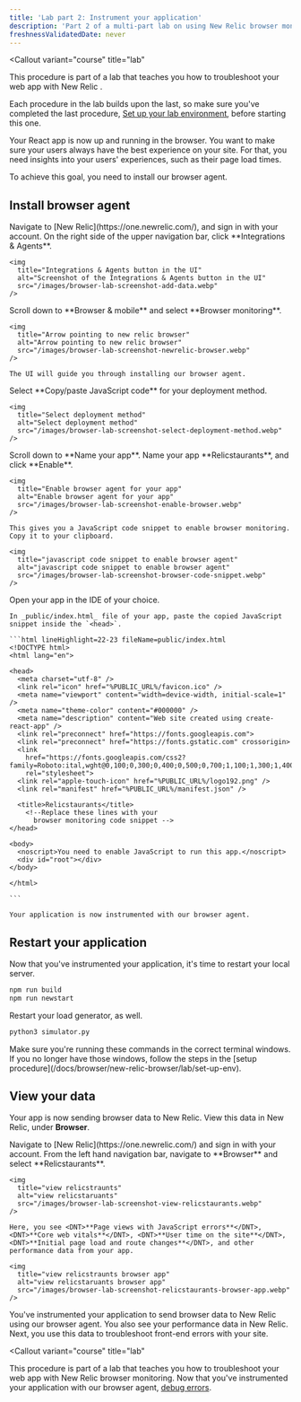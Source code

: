 ```yaml
---
title: 'Lab part 2: Instrument your application'
description: 'Part 2 of a multi-part lab on using New Relic browser monitoring to improve your site: Instrument your React application'
freshnessValidatedDate: never
---
```


<Callout
  variant="course"
  title="lab"
>
  This procedure is part of a lab that teaches you how to troubleshoot your web app with New Relic <InlinePopover type="browser"/>.

  Each procedure in the lab builds upon the last, so make sure you've completed the last procedure, [Set up your lab environment](/docs/browser/new-relic-browser/lab/set-up-env/), before starting this one.
</Callout>

Your React app is now up and running in the browser. You want to make sure your users always have the best experience on your site. For that, you need insights into your users' experiences, such as their page load times.

To achieve this goal, you need to install our browser agent.

## Install browser agent

<Steps>
  <Step>
    Navigate to [New Relic](https://one.newrelic.com/), and sign in with your account.
  </Step>

  <Step>
    On the right side of the upper navigation bar, click <DNT>**Integrations & Agents**</DNT>.

    <img
      title="Integrations & Agents button in the UI"
      alt="Screenshot of the Integrations & Agents button in the UI"
      src="/images/browser-lab-screenshot-add-data.webp"
    />
  </Step>

  <Step>
    Scroll down to <DNT>**Browser & mobile**</DNT> and select <DNT>**Browser monitoring**</DNT>.

    <img
      title="Arrow pointing to new relic browser"
      alt="Arrow pointing to new relic browser"
      src="/images/browser-lab-screenshot-newrelic-browser.webp"
    />

    The UI will guide you through installing our browser agent.
  </Step>

  <Step>
    Select <DNT>**Copy/paste JavaScript code**</DNT> for your deployment method.

    <img
      title="Select deployment method"
      alt="Select deployment method"
      src="/images/browser-lab-screenshot-select-deployment-method.webp"
    />
  </Step>

  <Step>
    Scroll down to <DNT>**Name your app**</DNT>. Name your app <DNT>**Relicstaurants**</DNT>, and click <DNT>**Enable**</DNT>.

    <img
      title="Enable browser agent for your app"
      alt="Enable browser agent for your app"
      src="/images/browser-lab-screenshot-enable-browser.webp"
    />

    This gives you a JavaScript code snippet to enable browser monitoring. Copy it to your clipboard.

    <img
      title="javascript code snippet to enable browser agent"
      alt="javascript code snippet to enable browser agent"
      src="/images/browser-lab-screenshot-browser-code-snippet.webp"
    />
  </Step>

  <Step>
    Open your app in the IDE of your choice.

    In _public/index.html_ file of your app, paste the copied JavaScript snippet inside the `<head>`.

    ```html lineHighlight=22-23 fileName=public/index.html
    <!DOCTYPE html>
    <html lang="en">

    <head>
      <meta charset="utf-8" />
      <link rel="icon" href="%PUBLIC_URL%/favicon.ico" />
      <meta name="viewport" content="width=device-width, initial-scale=1" />
      <meta name="theme-color" content="#000000" />
      <meta name="description" content="Web site created using create-react-app" />
      <link rel="preconnect" href="https://fonts.googleapis.com">
      <link rel="preconnect" href="https://fonts.gstatic.com" crossorigin>
      <link
        href="https://fonts.googleapis.com/css2?family=Roboto:ital,wght@0,100;0,300;0,400;0,500;0,700;1,100;1,300;1,400;1,500&display=swap"
        rel="stylesheet">
      <link rel="apple-touch-icon" href="%PUBLIC_URL%/logo192.png" />
      <link rel="manifest" href="%PUBLIC_URL%/manifest.json" />

      <title>Relicstaurants</title>
        <!--Replace these lines with your 
          browser monitoring code snippet -->
    </head>

    <body>
      <noscript>You need to enable JavaScript to run this app.</noscript>
      <div id="root"></div>
    </body>

    </html>

    ```

    Your application is now instrumented with our browser agent.
  </Step>
</Steps>

## Restart your application

Now that you've instrumented your application, it's time to restart your local server.

```bash
npm run build
npm run newstart
```

Restart your load generator, as well.

```bash
python3 simulator.py
```

<Callout variant="important">
  Make sure you're running these commands in the correct terminal windows. If you no longer have those windows, follow the steps in the [setup procedure](/docs/browser/new-relic-browser/lab/set-up-env).
</Callout>

## View your data

Your app is now sending browser data to New Relic. View this data in New Relic, under <DNT>**Browser**</DNT>.

<Steps>
  <Step>
    Navigate to [New Relic](https://one.newrelic.com/) and sign in with your account.
  </Step>

  <Step>
    From the left hand navigation bar, navigate to <DNT>**Browser**</DNT> and select <DNT>**Relicstaurants**</DNT>.

    <img
      title="view relicstraunts"
      alt="view relicstaruants"
      src="/images/browser-lab-screenshot-view-relicstaurants.webp"
    />

    Here, you see <DNT>**Page views with JavaScript errors**</DNT>, <DNT>**Core web vitals**</DNT>, <DNT>**User time on the site**</DNT>, <DNT>**Initial page load and route changes**</DNT>, and other performance data from your app.

    <img
      title="view relicstraunts browser app"
      alt="view relicstaruants browser app"
      src="/images/browser-lab-screenshot-relicstaurants-browser-app.webp"
    />
  </Step>
</Steps>

You've instrumented your application to send browser data to New Relic using our browser agent. You also see your performance data in New Relic. Next, you use this data to troubleshoot front-end errors with your site.

<Callout
  variant="course"
  title="lab"
>
  This procedure is part of a lab that teaches you how to troubleshoot your web app with New Relic browser monitoring. Now that you've instrumented your application with our browser agent, [debug errors](/docs/browser/new-relic-browser/lab/debug-errors/).
</Callout>
